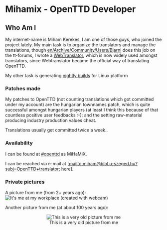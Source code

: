 =Mihamix - OpenTTD Developer=

== Who Am I ==
My internet-name is Miham Kerekes, I am one of those guys, who joined the project lately. My main task is to organize the translators and manage the translations, though [[en/Archive/Community/Users/Bjarni]] does this job on the tt-forums, I wrote a [http://translator.openttd.org/ WebTranslator], which is now widely used amongst translators, since Webtranslator became the official way of translating OpenTTD.

My other task is generating [http://nightly.openttd.org/ nightly builds] for Linux platform

=== Patches made ===
My patches to OpenTTD (not counting translations which got committed under my account) are the hungarian townnames patch, which is quite successful amongst hungarian players (at least I think this because of that countless positive user feedbacks :-); and the setting raw-material producing industry production values cheat.

Translations usually get committed twice a week..

=== Availability ===
I can be found at [irc://irc.freenode.net/#openttd #openttd] as MiHaMiX.

I can be reached via e-mail at [mailto:&#x6d;&#105;&#x68;&#x61;&#109;&#x40;&#98;&#105;&#x62;&#108;&#46;&#117;&#x2d;&#115;&#x7a;&#x65;&#x67;&#101;&#x64;&#x2e;&#x68;&#x75;&#63;&#x73;&#x75;&#98;&#106;&#x3d;&#79;&#x70;&#x65;&#110;&#x54;&#x54;&#x44;&#x2b;&#116;&#x72;&#97;&#110;&#x73;&#108;&#97;&#116;&#x6f;&#x72;  here].

=== Private pictures ===
A picture from me (from 2+ years ago):[[File:en/Archive/Community/Users/Miham.jpeg|center|frame|It's me at my workplace (created with webcam)]]

Another picture from me (at about 100 years ago):
<center>[[File:en/Archive/Community/Users/Mihamix.jpeg|center|frame|This is a very old picture from me]]</center>